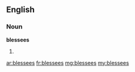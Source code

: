 ==English==

===Noun===
'''blessees'''

# {{plural of|blessee}}

[[ar:blessees]]
[[fr:blessees]]
[[mg:blessees]]
[[my:blessees]]